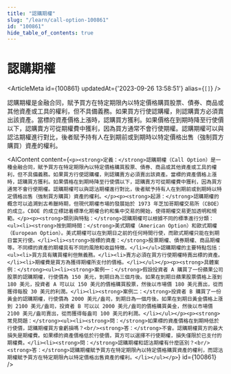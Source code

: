 ```yaml
---
title: "認購期權"
slug: "/learn/call-option-100861"
id: "100861"
hide_table_of_contents: true
---
```



# 認購期權

<ArticleMeta id={100861} updatedAt={'2023-09-26 13:58:51'} alias={`[]`} />
<div className='border-solid border-b border-t-0 my-4 border-[var(--ifm-color-gray-300)]' />

認購期權是金融合同，賦予買方在特定期限內以特定價格購買股票、債券、商品或其他資產或工具的權利，但不具備義務。如果買方行使認購權，則認購賣方必須賣出該資產。當標的資產價格上漲時，認購買方獲利。如果價格在到期時降至行使價以下，認購賣方可從期權費中獲利，因為買方通常不會行使期權。認購期權可以與認沽期權進行對比，後者賦予持有人在到期前或到期時以特定價格出售（強制買方購買）資產的權利。

<AIContent content={`<p><strong>定義：</strong>認購期權（Call Option）是一種金融合同，賦予買方在特定期限內以特定價格購買股票、債券、商品或其他資產或工具的權利，但不具備義務。如果買方行使認購權，則認購賣方必須賣出該資產。當標的資產價格上漲時，認購買方獲利。如果價格在到期時降至行使價以下，認購賣方可從期權費中獲利，因為買方通常不會行使期權。認購期權可以與認沽期權進行對比，後者賦予持有人在到期前或到期時以特定價格出售（強制買方購買）資產的權利。</p><p><strong>起源：</strong>認購期權的概念可以追溯到古希臘時期，但現代期權市場的發展始於 1973 年芝加哥期權交易所（CBOE）的成立。CBOE 的成立標誌着標準化期權合約和集中交易的開始，使得期權交易更加透明和規範。</p><p><strong>類別與特點：</strong>認購期權可以根據不同的標準進行分類：<ul><li><strong>按到期時間：</strong>美式期權（American Option）和歐式期權（European Option）。美式期權可以在到期日之前的任何時間行使，而歐式期權只能在到期日當天行使。</li><li><strong>按標的資產：</strong>股票期權、債券期權、商品期權等。不同標的資產的期權具有不同的風險和收益特徵。</li></ul>認購期權的主要特點包括：<ul><li>買方具有購買權利但無義務。</li><li>賣方必須在買方行使期權時賣出標的資產。</li><li>期權費是買方為獲得期權所支付的價格。</li></ul></p><p><strong>具體案例：</strong><ul><li><strong>案例一：</strong>假設投資者 A 購買了一份蘋果公司股票的認購期權，行使價為 150 美元，到期日為三個月後。如果在到期日蘋果股票價格上漲到 180 美元，投資者 A 可以以 150 美元的價格購買股票，然後以市場價 180 美元賣出，從而獲得每股 30 美元的利潤。</li><li><strong>案例二：</strong>投資者 B 購買了一份黃金的認購期權，行使價為 2000 美元/盎司，到期日為一個月後。如果在到期日黃金價格上漲到 2100 美元/盎司，投資者 B 可以以 2000 美元/盎司的價格購買黃金，然後以市場價 2100 美元/盎司賣出，從而獲得每盎司 100 美元的利潤。</li></ul></p><p><strong>常見問題：</strong><ul><li><strong>問：</strong>如果標的資產價格在到期時低於行使價，認購期權買方會虧損嗎？<br/><strong>答：</strong>不會。認購期權買方的最大損失是期權費。如果標的資產價格低於行使價，買方可以選擇不行使期權，損失僅限於已支付的期權費。</li><li><strong>問：</strong>認購期權和認沽期權有什麼區別？<br/><strong>答：</strong>認購期權賦予買方在特定期限內以特定價格購買資產的權利，而認沽期權賦予買方在特定期限內以特定價格出售資產的權利。</li></ul></p>`} id={100861} />

